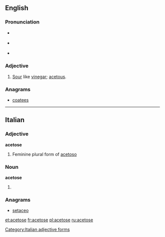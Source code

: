 ==English==

===Pronunciation===
* {{a|RP}} {{IPA|/ˈæsɪtəʊs/}}
* {{a|US}} {{IPA|/ˈæsɪtoʊs/}}
* {{audio|en-us-acetose.ogg|Audio (US)}}

===Adjective===
{{en-adj}}

# [[sour|Sour]] like [[vinegar]]; [[acetous]].

===Anagrams===
* [[coatees#English|coatees]]

----

==Italian==

===Adjective===
'''acetose''' {{f}}

# Feminine plural form of [[acetoso]]

===Noun===
'''acetose''' {{f}}

# {{plural of|[[acetosa]]|lang=Italian}}

===Anagrams===
* [[setaceo#Italian|setaceo]]

[[Category:Italian adjective forms]]

[[et:acetose]]
[[fr:acetose]]
[[pl:acetose]]
[[ru:acetose]]